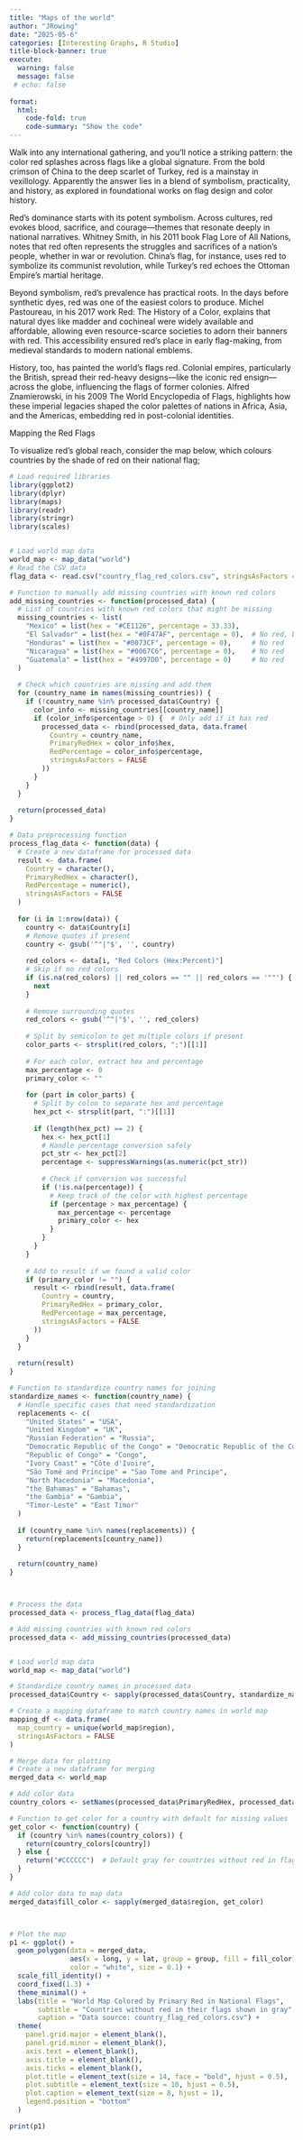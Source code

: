```yaml
---
title: "Maps of the world"
author: "JRowing"
date: "2025-05-6"
categories: [Interesting Graphs, R Studio]
title-block-banner: true
execute: 
  warning: false
  message: false
 # echo: false
 
format:
  html:
    code-fold: true
    code-summary: "Show the code"
---
```


Walk into any international gathering, and you’ll notice a striking pattern: the color red splashes across flags like a global signature. From the bold crimson of China to the deep scarlet of Turkey, red is a mainstay in vexillology. Apparently the answer lies in a blend of symbolism, practicality, and history, as explored in foundational works on flag design and color history.

Red’s dominance starts with its potent symbolism. Across cultures, red evokes blood, sacrifice, and courage—themes that resonate deeply in national narratives. Whitney Smith, in his 2011 book Flag Lore of All Nations, notes that red often represents the struggles and sacrifices of a nation’s people, whether in war or revolution. China’s flag, for instance, uses red to symbolize its communist revolution, while Turkey’s red echoes the Ottoman Empire’s martial heritage.

Beyond symbolism, red’s prevalence has practical roots. In the days before synthetic dyes, red was one of the easiest colors to produce. Michel Pastoureau, in his 2017 work Red: The History of a Color, explains that natural dyes like madder and cochineal were widely available and affordable, allowing even resource-scarce societies to adorn their banners with red. This accessibility ensured red’s place in early flag-making, from medieval standards to modern national emblems.

History, too, has painted the world’s flags red. Colonial empires, particularly the British, spread their red-heavy designs—like the iconic red ensign—across the globe, influencing the flags of former colonies. Alfred Znamierowski, in his 2009 The World Encyclopedia of Flags, highlights how these imperial legacies shaped the color palettes of nations in Africa, Asia, and the Americas, embedding red in post-colonial identities.

Mapping the Red Flags

To visualize red’s global reach, consider the map below, which colours countries by the shade of red on their national flag;

```r
# Load required libraries
library(ggplot2)
library(dplyr)
library(maps)
library(readr)
library(stringr)
library(scales)


# Load world map data
world_map <- map_data("world")
# Read the CSV data
flag_data <- read.csv("country_flag_red_colors.csv", stringsAsFactors = FALSE, check.names = FALSE)

# Function to manually add missing countries with known red colors
add_missing_countries <- function(processed_data) {
  # List of countries with known red colors that might be missing
  missing_countries <- list(
    "Mexico" = list(hex = "#CE1126", percentage = 33.33),
    "El Salvador" = list(hex = "#0F47AF", percentage = 0),  # No red, but should be in data
    "Honduras" = list(hex = "#0073CF", percentage = 0),     # No red
    "Nicaragua" = list(hex = "#0067C6", percentage = 0),    # No red
    "Guatemala" = list(hex = "#4997D0", percentage = 0)     # No red
  )
  
  # Check which countries are missing and add them
  for (country_name in names(missing_countries)) {
    if (!country_name %in% processed_data$Country) {
      color_info <- missing_countries[[country_name]]
      if (color_info$percentage > 0) {  # Only add if it has red
        processed_data <- rbind(processed_data, data.frame(
          Country = country_name,
          PrimaryRedHex = color_info$hex,
          RedPercentage = color_info$percentage,
          stringsAsFactors = FALSE
        ))
      }
    }
  }
  
  return(processed_data)
}

# Data preprocessing function
process_flag_data <- function(data) {
  # Create a new dataframe for processed data
  result <- data.frame(
    Country = character(),
    PrimaryRedHex = character(),
    RedPercentage = numeric(),
    stringsAsFactors = FALSE
  )
  
  for (i in 1:nrow(data)) {
    country <- data$Country[i]
    # Remove quotes if present
    country <- gsub('^"|"$', '', country)
    
    red_colors <- data[i, "Red Colors (Hex:Percent)"]
    # Skip if no red colors
    if (is.na(red_colors) || red_colors == "" || red_colors == '""') {
      next
    }
    
    # Remove surrounding quotes
    red_colors <- gsub('^"|"$', '', red_colors)
    
    # Split by semicolon to get multiple colors if present
    color_parts <- strsplit(red_colors, ";")[[1]]
    
    # For each color, extract hex and percentage
    max_percentage <- 0
    primary_color <- ""
    
    for (part in color_parts) {
      # Split by colon to separate hex and percentage
      hex_pct <- strsplit(part, ":")[[1]]
      
      if (length(hex_pct) == 2) {
        hex <- hex_pct[1]
        # Handle percentage conversion safely
        pct_str <- hex_pct[2]
        percentage <- suppressWarnings(as.numeric(pct_str))
        
        # Check if conversion was successful
        if (!is.na(percentage)) {
          # Keep track of the color with highest percentage
          if (percentage > max_percentage) {
            max_percentage <- percentage
            primary_color <- hex
          }
        }
      }
    }
    
    # Add to result if we found a valid color
    if (primary_color != "") {
      result <- rbind(result, data.frame(
        Country = country,
        PrimaryRedHex = primary_color,
        RedPercentage = max_percentage,
        stringsAsFactors = FALSE
      ))
    }
  }
  
  return(result)
}

# Function to standardize country names for joining
standardize_names <- function(country_name) {
  # Handle specific cases that need standardization
  replacements <- c(
    "United States" = "USA",
    "United Kingdom" = "UK",
    "Russian Federation" = "Russia",
    "Democratic Republic of the Congo" = "Democratic Republic of the Congo",
    "Republic of Congo" = "Congo",
    "Ivory Coast" = "Côte d'Ivoire",
    "São Tomé and Príncipe" = "Sao Tome and Principe",
    "North Macedonia" = "Macedonia",
    "the Bahamas" = "Bahamas",
    "the Gambia" = "Gambia",
    "Timor-Leste" = "East Timor"
  )
  
  if (country_name %in% names(replacements)) {
    return(replacements[country_name])
  }
  
  return(country_name)
}



# Process the data
processed_data <- process_flag_data(flag_data)

# Add missing countries with known red colors
processed_data <- add_missing_countries(processed_data)


# Load world map data
world_map <- map_data("world")

# Standardize country names in processed data
processed_data$Country <- sapply(processed_data$Country, standardize_names)

# Create a mapping dataframe to match country names in world map
mapping_df <- data.frame(
  map_country = unique(world_map$region),
  stringsAsFactors = FALSE
)

# Merge data for plotting
# Create a new dataframe for merging
merged_data <- world_map

# Add color data
country_colors <- setNames(processed_data$PrimaryRedHex, processed_data$Country)

# Function to get color for a country with default for missing values
get_color <- function(country) {
  if (country %in% names(country_colors)) {
    return(country_colors[country])
  } else {
    return("#CCCCCC")  # Default gray for countries without red in flag
  }
}

# Add color data to map data
merged_data$fill_color <- sapply(merged_data$region, get_color)



# Plot the map
p1 <- ggplot() +
  geom_polygon(data = merged_data, 
               aes(x = long, y = lat, group = group, fill = fill_color),
               color = "white", size = 0.1) +
  scale_fill_identity() +
  coord_fixed(1.3) +
  theme_minimal() +
  labs(title = "World Map Colored by Primary Red in National Flags",
       subtitle = "Countries without red in their flags shown in gray",
       caption = "Data source: country_flag_red_colors.csv") +
  theme(
    panel.grid.major = element_blank(),
    panel.grid.minor = element_blank(),
    axis.text = element_blank(),
    axis.title = element_blank(),
    axis.ticks = element_blank(),
    plot.title = element_text(size = 14, face = "bold", hjust = 0.5),
    plot.subtitle = element_text(size = 10, hjust = 0.5),
    plot.caption = element_text(size = 8, hjust = 1),
    legend.position = "bottom"
  )

print(p1)

```
